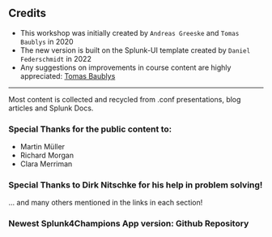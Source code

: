 

## Credits

* This workshop was initially created by `Andreas Greeske` and `Tomas Baublys` in 2020
* The new version is built on the Splunk-UI template created by `Daniel Federschmidt` in 2022
* Any suggestions on improvements in course content are highly appreciated: [Tomas Baublys](mailto:tbaublys@splunk.com)


___

Most content is collected and recycled from .conf presentations, blog articles and Splunk Docs. 

### Special Thanks for the public content to:
* Martin Müller
* Richard Morgan
* Clara Merriman

### Special Thanks to Dirk Nitschke for his help in problem solving!

...
and many others mentioned in the links in each section! 
### Newest Splunk4Champions App version: <Link to="https://github.com/bautt/splunk4champions2" openInNewContext>Github Repository </Link>

